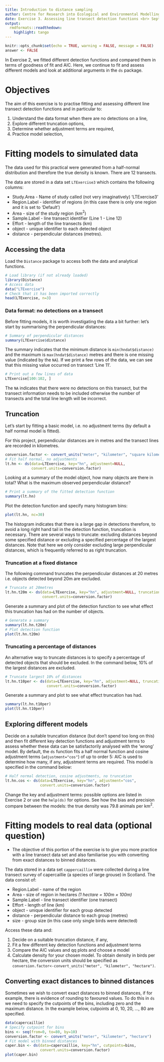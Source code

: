 ---
title: Introduction to distance sampling
author: Centre for Research into Ecological and Environmental Modelling  <br> **University of St Andrews**
date: Exercise 3. Assessing line transect detection functions <br> September 2020
output: 
  rmdformats::readthedown:
    highlight: tango
---

```{r setup, include=FALSE, message=FALSE}
knitr::opts_chunk$set(echo = TRUE, warning = FALSE, message = FALSE)
answer <- FALSE
```

In Exercise 2, we fitted different detection functions and compared them in terms of goodness of fit and AIC. Here, we continue to fit and assess different models and look at additional arguments in the `ds` package.  

# Objectives 

The aim of this exercise is to practise fitting and assessing different line transect detection functions and in particular to:

1. Understand the data format when there are no detections on a line,
2. Explore different truncation options,
3. Determine whether adjustment terms are required,
4. Practice model selection,

# Fitting models to simulated data

The data used for this practical were generated from a half-normal distribution and therefore the true density is known. There are 12 transects.

The data are stored in a data set `LTExercise3` which contains the following columns:

+ Study.Area - Name of study called (not very imaginatively) 'LTExercise3'
+ Region.Label - identifier of regions (in this case there is only one region and it is set to 'Default')
+ Area - size of the study region (km$^2$)
+ Sample.Label - line transect identifier (Line 1 - Line 12)
+ Effort - length of the line transects (km) 
+ object - unique identifier to each detected object
+ distance - perpendicular distances (metres).

## Accessing the data

Load the `Distance` package to access both the data and analytical functions.  

```{r, echo=TRUE, eval=FALSE}
# Load library (if not already loaded)
library(Distance)
# Access data
data("LTExercise")
# Check that it has been imported correctly
head(LTExercise, n=3)
```

### Data format: no detections on a transect

Before fitting models, it is worth investigating the data a bit further: let's start by summarising the perpendicular distances:

```{r, echo=TRUE, eval=FALSE}
# Summary of perpendicular distances
summary(LTExercise$distance)
```

The summary indicates that the minimum distance is `min(hndat$distance)` and the maximum is `max(hndat$distance)` metres and there is one missing value (indicated by the `NA`). If we print a few rows of the data, we can see that this missing value occurred on transect 'Line 11'. 

```{r, echo=TRUE, eval=FALSE}
# Print out a few lines of data
LTExercise[100:102, ]
```

The `NA` indicates that there were no detections on this transect, but the transect information needs to be included otherwise the number of transects and the total line length will be incorrect. 

## Truncation

Let's start by fitting a basic model, i.e. no adjustment terms (by default a half normal model is fitted). 

For this project, perpendicular distances are in metres and the transect lines are recorded in kilometres.

```{r, echo=TRUE, eval=FALSE, message=FALSE}
conversion.factor <- convert_units("meter", "kilometer", "square kilometer")
# Fit half normal, no adjustments
lt.hn <- ds(data=LTExercise, key="hn", adjustment=NULL,
            convert.units=conversion.factor)
```

Looking at a summary of the model object, how many objects are there in total? What is the maximum observed perpendicular distance?

```{r, echo=TRUE, eval=FALSE}
# Print a summary of the fitted detection function
summary(lt.hn)
```

Plot the detection function and specify many histogram bins:

```{r, echo=TRUE, eval=FALSE, fig.height=4, fig.width=4}
plot(lt.hn, nc=30)
```

The histogram indicates that there is a large gap in detections therefore, to avoid a long right hand tail in the detection function, truncation is necessary. There are several ways to truncate: excluding distances beyond some specified distance or excluding a specified percentage of the largest distances. Note that here we only consider excluding large perpendicular distances, which is frequently referred to as right truncation.  

### Truncation at a fixed distance

The following command truncates the perpendicular distances at 20 metres i.e. objects detected beyond 20m are excluded. 

```{r, echo=TRUE, eval=FALSE, message=FALSE}
# Truncate at 20metres
lt.hn.t20m <- ds(data=LTExercise, key="hn", adjustment=NULL, truncation=20,
                 convert.units=conversion.factor)
```

Generate a summary and plot of the detection function to see what effect this truncation has had on the number of objects.  

```{r, echo=answer, eval=answer, fig.height=4, fig.width=4}
# Generate a summary 
summary(lt.hn.t20m)
# Plot detection function
plot(lt.hn.t20m)
```

### Truncating a percentage of distances

An alternative way to truncate distances is to specify a percentage of detected objects that should be excluded. In the command below, 10\% of the largest distances are excluded. 

```{r, echo=TRUE, eval=FALSE, message=FALSE}
# Truncate largest 10% of distances
lt.hn.t10per <- ds(data=LTExercise, key="hn", adjustment=NULL, truncation="10%",
                   convert.units=conversion.factor)
```

Generate a summary and plot to see what effect truncation has had.  

```{r, echo=TRUE, eval=FALSE, fig.height=4, fig.width=4}
summary(lt.hn.t10per)
plot(lt.hn.t10per)
```

## Exploring different models

Decide on a suitable truncation distance (but don't spend too long on this) and then fit different key detection functions and adjustment terms to assess whether these data can be satisfactorily analysed with the 'wrong' model. By default, the `ds` function fits a half normal function and  cosine adjustment terms (`adjustment="cos"`) of up to order 5: AIC is used to determine how many, if any, adjustment terms are required. This model is specified in the command below: 

```{r, echo=TRUE, eval=FALSE, message=FALSE}
# Half normal detection, cosine adjustments, no truncation
lt.hn.cos <- ds(data=LTExercise, key="hn", adjustment="cos",
                convert.units=conversion.factor)
```

Change the key and adjustment terms: possible options are listed in Exercise 2 or use the `help(ds)` for options. See how the bias and precision compare between the models: the true density was 79.8 animals per km$^2$. 

# Fitting models to real data (optional question)

* The objective of this portion of the exercise is to give you more practice with a line transect data set and also familiarise you with converting from exact distances to binned distances.

The data stored in a data set `cappercaillie` were collected during a line transect survey of capercaillie (a species of large grouse) in Scotland. The data consist of:

+ Region.Label - name of the region
+ Area - size of region in hectares *(1 hectare = 100m $\times$ 100m)*
+ Sample.Label - line transect identifier (one transect)
+ Effort - length of line (km)
+ object - unique identifier for each group detected 
+ distance - perpendicular distance to each group (metres)
+ size - group size (in this case only single birds were detected)

Access these data and:

1. Decide on a suitable truncation distance, if any,
2. Fit a few different key detection functions and adjustment terms
3. Compare the AIC values and qq plots and choose a model
4. Calculate density for your chosen model. To obtain density in birds per hectare, the conversion units should be specified as `conversion.factor<-convert_units("meter", "kilometer", "hectare")`. 

## Converting exact distances to binned distances

Sometimes we wish to convert exact distances to binned distances, if for example, there is evidence of rounding to favoured values. To do this in `ds` we need to specify the cutpoints of the bins, including zero and the maximum distance. In the example below, cutpoints at 0, 10, 20, ..., 80 are specified. 

```{r, echo=TRUE, eval=FALSE}
data(capercaillie)
# Specify cutpoint for bins
bins <- seq(from=0, to=80, by=10)
conversion.factor <- convert_units("meter", "kilometer", "hectare")
# Fit model with binned distances
caper.bin <- ds(data=capercaillie, key="hn", cutpoints=bins, 
                convert.units=conversion.factor)
plot(caper.bin)
```
